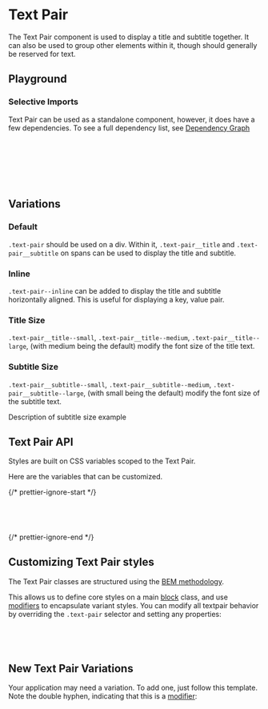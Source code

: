 
<Meta of={TextPairStories} />

# Text Pair

<div
  dangerouslySetInnerHTML={{
    __html: createSourceCodeLink({ link: 'components/text_pair.scss' }).outerHTML,
  }}
></div>

The Text Pair component is used to display a title and subtitle together. It can also be used to group other elements within it, though should generally be reserved for text.

## Playground

<Canvas of={TextPairStories.Default} />
<Controls of={TextPairStories.Default} />

### Selective Imports

Text Pair can be used as a standalone component, however, it does have a few dependencies. To see a full dependency list, see [Dependency Graph](?path=/docs/overview-selective-imports--docs#dependencies)

```css
// Depends on
@import '@rolemodel/optics/dist/scss/core/tokens';
@import '@rolemodel/optics/dist/scss/core/base';

// Component
@import '@rolemodel/optics/dist/scss/components/text_pair';
```

## Variations

### Default

`.text-pair` should be used on a div. Within it, `.text-pair__title` and `.text-pair__subtitle` on spans can be used to display the title and subtitle.

<Canvas of={TextPairStories.Default} />

### Inline

`.text-pair--inline` can be added to display the title and subtitle horizontally aligned. This is useful for displaying a key, value pair.

<Canvas of={TextPairStories.Inline} />

### Title Size

`.text-pair__title--small`, `.text-pair__title--medium`, `.text-pair__title--large`, (with medium being the default) modify the font size of the title text.

<Canvas of={TextPairStories.TitleSize} />

### Subtitle Size

`.text-pair__subtitle--small`, `.text-pair__subtitle--medium`, `.text-pair__subtitle--large`, (with small being the default) modify the font size of the subtitle text.

Description of subtitle size example

<Canvas of={TextPairStories.SubtitleSize} />

## Text Pair API

Styles are built on CSS variables scoped to the Text Pair.

Here are the variables that can be customized.

{/* prettier-ignore-start */}
```css
--_op-text-pair-font-size-small:
--_op-text-pair-font-size-medium:
--_op-text-pair-font-size-large:
```
{/* prettier-ignore-end */}

## Customizing Text Pair styles

<div
  dangerouslySetInnerHTML={{
    __html: createAlert({
      title: 'Important!',
      description: 'These patterns represent how to customize the style of the Text Pair for your project.',
    }).outerHTML,
  }}
></div>

The Text Pair classes are structured using the [BEM methodology](https://getbem.com/naming).

This allows us to define core styles on a main [block](https://getbem.com/naming/#block) class, and use [modifiers](https://getbem.com/naming/#modifier) to encapsulate variant styles. You can modify all textpair behavior by overriding the `.text-pair` selector and setting any properties:

```css
.text-pair {
  gap: var(--op-space-x-large);
}
```

## New Text Pair Variations

<div
  dangerouslySetInnerHTML={{
    __html: createAlert({
      title: 'Important!',
      description: 'These patterns represent how to create new variations of the Text Pair for your project.',
    }).outerHTML,
  }}
></div>

Your application may need a variation. To add one, just follow this template. Note the double hyphen, indicating that this is a [modifier](https://getbem.com/naming/#modifier):

```css
.text-pair--{name} {
  gap:
}
```
